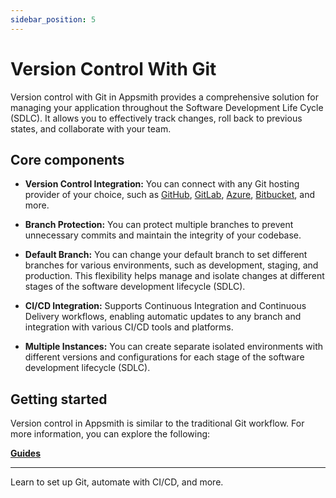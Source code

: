 ```yaml
---
sidebar_position: 5
---
```


# Version Control With Git

Version control with Git in Appsmith provides a comprehensive solution for managing your application throughout the Software Development Life Cycle (SDLC). It allows you to effectively track changes, roll back to previous states, and collaborate with your team. 



<ZoomImage src="/img/appsmith-gitflow.png" alt="" caption=""/>



## Core components


- **Version Control Integration:** You can connect with any Git hosting provider of your choice, such as [GitHub](/advanced-concepts/version-control-with-git/guides/setup-github), [GitLab](/advanced-concepts/version-control-with-git/guides/setup-gitlab), [Azure](/advanced-concepts/version-control-with-git/guides/setup-other-provider), [Bitbucket](/advanced-concepts/version-control-with-git/guides/setup-bitbucket), and more.

- **Branch Protection:** You can protect multiple branches to prevent unnecessary commits and maintain the integrity of your codebase.

- **Default Branch:**  You can change your default branch to set different branches for various environments, such as development, staging, and production. This flexibility helps manage and isolate changes at different stages of the software development lifecycle (SDLC).

- **CI/CD Integration:** Supports Continuous Integration and Continuous Delivery workflows, enabling automatic updates to any branch and integration with various CI/CD tools and platforms.

- **Multiple Instances:** You can create separate isolated environments with different versions and configurations for each stage of the software development lifecycle (SDLC).



## Getting started

Version control in Appsmith is similar to the traditional Git workflow. For more information, you can explore the following:



<div className="containerGridSampleApp">
    <div className="containerColumnSampleApp columnGrid column-one">
        <div className="containerCol">
           <a href="/advanced-concepts/version-control-with-git/guides/overview"><strong>Guides</strong></a>
        </div><hr/>
        <div className="containerDescription">Learn to set up Git, automate with CI/CD, and more.</div>
    </div>
    <div className="columnGrid column-two" style={{margin: "10px"}}>
   </div>
</div>